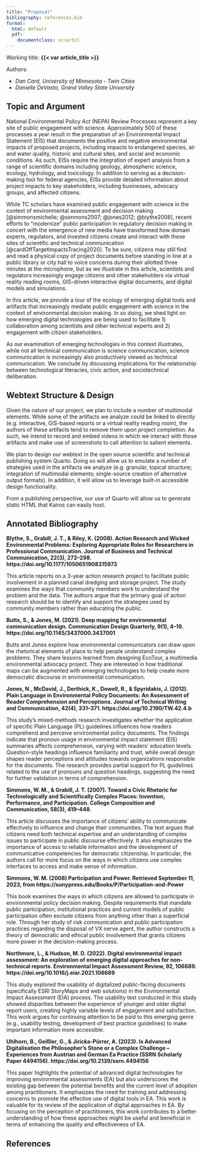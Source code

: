 ```yaml
---
title: "Proposal"
bibliography: references.bib
format: 
  html: default
  pdf: 
    documentclass: scrartcl
---
```


Working title: **{{< var article_title >}}**

Authors:

-   *Dan Card, University of Minnesota - Twin Cities*
-   *Danielle DeVasto, Grand Valley State University*

## Topic and Argument

National Environmental Policy Act (NEPA) Review Processes represent a
key site of public engagement with science. Approximately 500 of these
processes a year result in the preparation of an Environmental Impact
Statement (EIS) that documents the positive and negative environmental
impacts of proposed projects, including impacts to endangered species,
air and water quality, historic and cultural sites, and social and
economic conditions. As such, EISs require the integration of expert
analysis from a range of scientific domains including geology,
atmospheric science, ecology, hydrology, and toxicology. In addition to
serving as a decision-making tool for federal agencies, EISs provide
detailed information about project impacts to key stakeholders,
including businesses, advocacy groups, and affected citizens.

While TC scholars have examined public engagement with science in the
context of environmental assessment and decision making
[@simmonsmichelle; @simmons2007; @jones2012; @blythe2008], recent
efforts to "modernize" public participation in regulatory decision
making in concert with the emergence of new media have transformed how
domain experts, regulators, and invested citizens create and interact
with these sites of scientific and technical communication
[@cardOffTargetImpactsTracing2020]. To be sure, citizens may still find
and read a physical copy of project documents before standing in line at
a public library or city hall to voice concerns during their allotted
three minutes at the microphone, but as we illustrate in this article,
scientists and regulators increasingly engage citizens and other
stakeholders via virtual reality reading rooms, GIS-driven interactive
digital documents, and digital models and simulations.

In this article, we provide a tour of the ecology of emerging digital
tools and artifacts that increasingly mediate public engagement with
science in the context of environmental decision making. In so doing, we
shed light on how emerging digital technologies are being used to
facilitate 1) collaboration among scientists and other technical experts
and 2) engagement with citizen stakeholders.

As our examination of emerging technologies in this context illustrates,
while not all technical communication is science communication, science
communication is increasingly also productively viewed as technical
communication. We conclude by discussing implications for the
relationship between technological literacies, civic action, and
sociotechnical deliberation.

## Webtext Structure & Design

Given the nature of our project, we plan to include a number of
multimodal elements. While some of the artifacts we analyze could be
linked to directly (e.g. interactive, GIS-based reports or a virtual
reality reading room), the authors of these artifacts tend to remove
them upon project completion. As such, we intend to record and embed
videos in which we interact with those artifacts and make use of
screenshots to call attention to salient elements.

We plan to design our webtext in the open source scientific and
technical publishing system Quarto. Doing so will allow us to emulate a
number of strategies used in the artifacts we analyze (e.g. granular,
topical structure; integration of multimodal elements; single-source
creation of alternative output formats). In addition, it will allow us
to leverage built-in accessible design functionality.

From a publishing perspective, our use of Quarto will allow us to
generate static HTML that Kairos can easily host.

## Annotated Bibliography

**Blythe, S., Grabill, J. T., & Riley, K. (2008). Action Research and
Wicked Environmental Problems: Exploring Appropriate Roles for
Researchers in Professional Communication. Journal of Business and
Technical Communication, 22(3), 272--298.
https://doi.org/10.1177/1050651908315973**

This article reports on a 3-year action research project to facilitate
public involvement in a planned canal dredging and storage project. The
study examines the ways that community members work to understand the
problem and the data. The authors argue that the primary goal of action
research should be to identify and support the strategies used by
community members rather than educating the public.

**Butts, S., & Jones, M. (2021). Deep mapping for environmental
communication design. Communication Design Quarterly, 9(1), 4--19.
https://doi.org/10.1145/3437000.3437001**

Butts and Jones explore how environmental communicators can draw upon
the rhetorical elements of place to help people understand complex
problems. They share lessons learned from designing EcoTour, a
multimedia environmental advocacy project. They are interested in how
traditional maps can be augmented with emerging technologies to help
create more democratic discourse in environmental communication.

**Jones, N., McDavid, J., Derthick, K., Dowell, R., & Spyridakis, J.
(2012). Plain Language in Environmental Policy Documents: An Assessment
of Reader Comprehension and Perceptions. Journal of Technical Writing
and Communication, 42(4), 331--371. https://doi.org/10.2190/TW.42.4.b**

This study's mixed-methods research investigates whether the application
of specific Plain Language (PL) guidelines influences how readers
comprehend and perceive environmental policy documents. The findings
indicate that pronoun usage in environmental impact statement (EIS)
summaries affects comprehension, varying with readers' education levels.
Question-style headings influence familiarity and trust, while overall
design shapes reader perceptions and attitudes towards organizations
responsible for the documents. The research provides partial support for
PL guidelines related to the use of pronouns and question headings,
suggesting the need for further validation in terms of comprehension.

**Simmons, W. M., & Grabill, J. T. (2007). Toward a Civic Rhetoric for
Technologically and Scientifically Complex Places: Invention,
Performance, and Participation. College Composition and Communication,
58(3), 419--448.**

This article discusses the importance of citizens' ability to
communicate effectively to influence and change their communities. The
text argues that citizens need both technical expertise and an
understanding of complex issues to participate in public discourse
effectively. It also emphasizes the importance of access to reliable
information and the development of communicative competencies for
democratic citizenship. In particular, the authors call for more focus
on the ways in which citizens use complex interfaces to access and make
sense of information.

**Simmons, W. M. (2008) Participation and Power. Retrieved September 11,
2023, from https://sunypress.edu/Books/P/Participation-and-Power**

This book examines the ways in which citizens are allowed to participate
in environmental policy decision making. Despite requirements that
mandate public participation, institutional practices and current models
of public participation often exclude citizens from anything other than
a superficial role. Through her study of risk communication and public
participation practices regarding the disposal of VX nerve agent, the
author constructs a theory of democratic and ethical public involvement
that grants citizens more power in the decision-making process.

**Northmore, L., & Hudson, M. D. (2022). Digital environmental impact
assessment: An exploration of emerging digital approaches for
non-technical reports. Environmental Impact Assessment Review, 92,
106689. https://doi.org/10.1016/j.eiar.2021.106689**

This study explored the usability of digitalized public-facing documents
(specifically ESRI StoryMaps and web solutions) in the Environmental
Impact Assessment (EIA) process. The usability test conducted in this
study showed disparities between the experience of younger and older
digital report users, creating highly variable levels of engagement and
satisfaction. This work argues for continuing attention to be paid to
this emerging genre (e.g., usability testing, development of best
practice guidelines) to make important information more accessible.

**Uhlhorn, B., Geißler, G., & Jiricka-Pürrer, A. (2023). Is Advanced
Digitalisation the Philosopher's Stone or a Complex Challenge --
Experiences from Austrian and German Ea Practice (SSRN Scholarly Paper
4494156). https://doi.org/10.2139/ssrn.4494156**

This paper highlights the potential of advanced digital technologies for
improving environmental assessments (EA) but also underscores the
existing gap between the potential benefits and the current level of
adoption among practitioners. It emphasizes the need for training and
addressing concerns to promote the effective use of digital tools in EA.
This work is valuable for its review of the application of digital
approaches in EA. By focusing on the perception of practitioners, this
work contributes to a better understanding of how these approaches might
be useful and beneficial in terms of enhancing the quality and
effectiveness of EA.

## References
